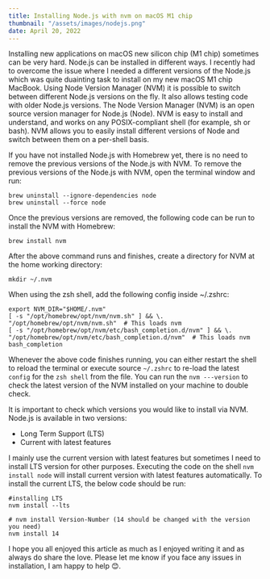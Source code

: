 ```yaml
---
title: Installing Node.js with nvm on macOS M1 chip
thumbnail: "/assets/images/nodejs.png"
date: April 20, 2022
---
```


Installing new applications on macOS new silicon chip (M1 chip) sometimes can be very hard. Node.js can be installed in different ways. I recently had to overcome the issue
where I needed a different versions of the Node.js which was quite duainting task to install on my new macOS M1 chip MacBook. Using Node Version Manager (NVM) it is possible to
switch between different Node.js versions on the fly. It also allows testing code with older Node.js versions. The Node Version Manager (NVM) is an open source version manager
for Node.js (Node). NVM is easy to install and understand, and works on any POSIX-compliant shell (for example, sh or bash). NVM allows you to easily install different versions of
Node and switch between them on a per-shell basis.

If you have not installed Node.js with Homebrew yet, there is no need to remove the previous versions of the Node.js with NVM. To remove the previous versions of the Node.js with NVM,
open the terminal window and run:

```shell
brew uninstall --ignore-dependencies node
brew uninstall --force node
```

Once the previous versions are removed, the following code can be run to install the NVM with Homebrew:

```shell
brew install nvm
```

After the above command runs and finishes, create a directory for NVM at the home working directory:

```shell
mkdir ~/.nvm
```

When using the zsh shell, add the following config inside ~/.zshrc:

```shell
export NVM_DIR="$HOME/.nvm"
[ -s "/opt/homebrew/opt/nvm/nvm.sh" ] && \. "/opt/homebrew/opt/nvm/nvm.sh"  # This loads nvm
[ -s "/opt/homebrew/opt/nvm/etc/bash_completion.d/nvm" ] && \. "/opt/homebrew/opt/nvm/etc/bash_completion.d/nvm"  # This loads nvm bash_completion
```

Whenever the above code finishes running, you can either restart the shell to reload the terminal or execute source `~/.zshrc` to re-load the latest
`config` for the `zsh shell` from the file. You can run the `nvm ---version` to check the latest version of the NVM installed on your machine to double check.

It is important to check which versions you would like to install via NVM. Node.js is available in two versions:

- Long Term Support (LTS)
- Current with latest features

I mainly use the current version with latest features but sometimes I need to install LTS version for other purposes. Executing the code on the shell `nvm install node` will install
current version with latest features automatically. To install the current LTS, the below code should be run:

```shell
#installing LTS
nvm install --lts

# nvm install Version-Number (14 should be changed with the version you need)
nvm install 14
```

I hope you all enjoyed this article as much as I enjoyed writing it and as always do share the love. Please let me know if you face any issues in installation, I am happy to help 😊.
